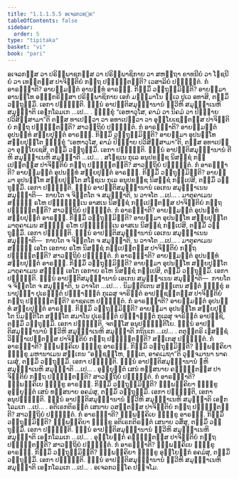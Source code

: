 ```yaml
---
title: "1.1.1.5.5 ອເຈລກວຄ຺ຄ"
tableOfContents: false
sidebar:
  order: 5
type: "tipitaka"
basket: "vi"
book: "pari"
---
```



<DynamicBreadcrumb />

<Division number="94" book="pari">

<Paragraph number="163" book="pari">
ອເຈລກສ຺ສ ວາ ປຣິພ຺ພາຊກສ຺ສ ວາ ປຣິພ຺ພາຊິກາຍ ວາ ສຫຕ຺ຖາ ຂາທນີຍໍ ວາ ໂຠຊນີຍໍ ວາ ເທນ຺ຕສ຺ສ ປາຈິຕ຺ຕິຍໍ ກຕ຺ຖ ປຎ຺ຎຕ຺ຕນ຺ຕິ? ເວສາລິຍໍ ປຎ຺ຎຕ຺ຕໍ. ກໍ ອາຣພ຺ຠາຕິ? ອາຍສ຺ມນ຺ຕໍ ອານນ຺ທໍ ອາຣພ຺ຠ. ກິສ຺ມິໍ ວຕ຺ຖຸສ຺ມິນ຺ຕິ? ອາຍສ຺ມາ ອານນ຺ໂທ ອຎ຺ຎຕຣິສ຺ສາ ປຣິພ຺ພາຊິກາຍ ເອກໍ ມຎ຺ຎມາໂນ ທ຺ເວ ປູເວ ອທາສິ, ຕສ຺ມິໍ ວຕ຺ຖຸສ຺ມິໍ. ເອກາ ປຎ຺ຎຕ຺ຕິ. ຉນ຺ນໍ ອາປຕ຺ຕິສມຸຏ຺ຐານານໍ ທ຺ວີຫິ ສມຸຏ຺ຐາເນຫິ ສມຸຏ຺ຐາຕິ ເອຬກໂລມເກ …ເປ… .
</Paragraph>

</Division>
<Division number="95" book="pari">

<Paragraph number="164" book="pari">
ຠິກ຺ຂຸໍ “ເອຫາວຸໂສ, ຄາມໍ ວາ ນິຄມໍ ວາ ປິຓ຺ຑາຍ ປວິສິສ຺ສາມາ”ຕິ ຕສ຺ສ ທາເປຕ຺ວາ ວາ ອທາເປຕ຺ວາ ວາ ອຸຍ຺ໂຍເຊນ຺ຕສ຺ສ ປາຈິຕ຺ຕິຍໍ ກຕ຺ຖ ປຎ຺ຎຕ຺ຕນ຺ຕິ? ສາວຕ຺ຖິຍໍ ປຎ຺ຎຕ຺ຕໍ. ກໍ ອາຣພ຺ຠາຕິ? ອາຍສ຺ມນ຺ຕໍ ອຸປນນ຺ທໍ ສກ຺ຍປຸຕ຺ຕໍ ອາຣພ຺ຠ. ກິສ຺ມິໍ ວຕ຺ຖຸສ຺ມິນ຺ຕິ? ອາຍສ຺ມາ ອຸປນນ຺ໂທ ສກ຺ຍປຸຕ຺ໂຕ ຠິກ຺ຂຸໍ “ເອຫາວຸໂສ, ຄາມໍ ປິຓ຺ຑາຍ ປວິສິສ຺ສາມາ”ຕິ, ຕສ຺ສ ອທາເປຕ຺ວາ ອຸຍ຺ໂຍເຊສິ, ຕສ຺ມິໍ ວຕ຺ຖຸສ຺ມິໍ. ເອກາ ປຎ຺ຎຕ຺ຕິ. ຉນ຺ນໍ ອາປຕ຺ຕິສມຸຏ຺ຐານານໍ ຕີຫິ ສມຸຏ຺ຐາເນຫິ ສມຸຏ຺ຐາຕິ …ເປ… .
</Paragraph>

</Division>
<Division number="96" book="pari">

<Paragraph number="165" book="pari">
ສໂຠຊເນ ກຸເລ ອນຸປຂຊ຺ຊ ນິສຊ຺ຊໍ ກປ຺ເປນ຺ຕສ຺ສ ປາຈິຕ຺ຕິຍໍ ກຕ຺ຖ ປຎ຺ຎຕ຺ຕນ຺ຕິ? ສາວຕ຺ຖິຍໍ ປຎ຺ຎຕ຺ຕໍ. ກໍ ອາຣພ຺ຠາຕິ? ອາຍສ຺ມນ຺ຕໍ ອຸປນນ຺ທໍ ສກ຺ຍປຸຕ຺ຕໍ ອາຣພ຺ຠ. ກິສ຺ມິໍ ວຕ຺ຖຸສ຺ມິນ຺ຕິ? ອາຍສ຺ມາ ອຸປນນ຺ໂທ ສກ຺ຍປຸຕ຺ໂຕ ສໂຠຊເນ ກຸເລ ອນຸປຂຊ຺ຊ ນິສຊ຺ຊໍ ກປ຺ເປສິ, ຕສ຺ມິໍ ວຕ຺ຖຸສ຺ມິໍ. ເອກາ ປຎ຺ຎຕ຺ຕິ. ຉນ຺ນໍ ອາປຕ຺ຕິສມຸຏ຺ຐານານໍ ເອເກນ ສມຸຏ຺ຐາເນນ ສມຸຏ຺ຐາຕິ—  ກາຍໂຕ ຈ ຈິຕ຺ຕໂຕ ຈ ສມຸຏ຺ຐາຕິ, ນ ວາຈໂຕ …ເປ… .
</Paragraph>

</Division>
<Division number="97" book="pari">

<Paragraph number="166" book="pari">
ມາຕຸຄາເມນ ສທ຺ຘິໍ ຣໂຫ ປຏິຈ຺ຉນ຺ເນ ອາສເນ ນິສຊ຺ຊໍ ກປ຺ເປນ຺ຕສ຺ສ ປາຈິຕ຺ຕິຍໍ ກຕ຺ຖ ປຎ຺ຎຕ຺ຕນ຺ຕິ? ສາວຕ຺ຖິຍໍ ປຎ຺ຎຕ຺ຕໍ. ກໍ ອາຣພ຺ຠາຕິ? ອາຍສ຺ມນ຺ຕໍ ອຸປນນ຺ທໍ ສກ຺ຍປຸຕ຺ຕໍ ອາຣພ຺ຠ. ກິສ຺ມິໍ ວຕ຺ຖຸສ຺ມິນ຺ຕິ? ອາຍສ຺ມາ ອຸປນນ຺ໂທ ສກ຺ຍປຸຕ຺ໂຕ ມາຕຸຄາເມນ ສທ຺ຘິໍ ຣໂຫ ປຏິຈ຺ຉນ຺ເນ ອາສເນ ນິສຊ຺ຊໍ ກປ຺ເປສິ, ຕສ຺ມິໍ ວຕ຺ຖຸສ຺ມິໍ. ເອກາ ປຎ຺ຎຕ຺ຕິ. ຉນ຺ນໍ ອາປຕ຺ຕິສມຸຏ຺ຐານານໍ ເອເກນ ສມຸຏ຺ຐາເນນ ສມຸຏ຺ຐາຕິ—  ກາຍໂຕ ຈ ຈິຕ຺ຕໂຕ ຈ ສມຸຏ຺ຐາຕິ, ນ ວາຈໂຕ …ເປ… .
</Paragraph>

</Division>
<Division number="98" book="pari">

<Paragraph number="167" book="pari">
ມາຕຸຄາເມນ ສທ຺ຘິໍ ເອໂກ ເອກາຍ ຣໂຫ ນິສຊ຺ຊໍ ກປ຺ເປນ຺ຕສ຺ສ ປາຈິຕ຺ຕິຍໍ ກຕ຺ຖ ປຎ຺ຎຕ຺ຕນ຺ຕິ? ສາວຕ຺ຖິຍໍ ປຎ຺ຎຕ຺ຕໍ. ກໍ ອາຣພ຺ຠາຕິ? ອາຍສ຺ມນ຺ຕໍ ອຸປນນ຺ທໍ ສກ຺ຍປຸຕ຺ຕໍ ອາຣພ຺ຠ. ກິສ຺ມິໍ ວຕ຺ຖຸສ຺ມິນ຺ຕິ? ອາຍສ຺ມາ ອຸປນນ຺ໂທ ສກ຺ຍປຸຕ຺ໂຕ ມາຕຸຄາເມນ ສທ຺ຘິໍ ເອໂກ ເອກາຍ ຣໂຫ ນິສຊ຺ຊໍ ກປ຺ເປສິ, ຕສ຺ມິໍ ວຕ຺ຖຸສ຺ມິໍ. ເອກາ ປຎ຺ຎຕ຺ຕິ. ຉນ຺ນໍ ອາປຕ຺ຕິສມຸຏ຺ຐານານໍ ເອເກນ ສມຸຏ຺ຐາເນນ ສມຸຏ຺ຐາຕິ—  ກາຍໂຕ ຈ ຈິຕ຺ຕໂຕ ຈ ສມຸຏ຺ຐາຕິ, ນ ວາຈໂຕ …ເປ… .
</Paragraph>

</Division>
<Division number="99" book="pari">

<Paragraph number="168" book="pari">
ນິມນ຺ຕິເຕນ ສຠຕ຺ເຕນ ສນ຺ຕໍ ຠິກ຺ຂຸໍ ອນາປຸຈ຺ຉາ ປຸເຣຠຕ຺ຕໍ ປຈ຺ຉາຠຕ຺ຕໍ ກຸເລສຸ ຈາຣິຕ຺ຕໍ ອາປຊ຺ຊນ຺ຕສ຺ສ ປາຈິຕ຺ຕິຍໍ ກຕ຺ຖ ປຎ຺ຎຕ຺ຕນ຺ຕິ? ຣາຊຄເຫ ປຎ຺ຎຕ຺ຕໍ. ກໍ ອາຣພ຺ຠາຕິ? ອາຍສ຺ມນ຺ຕໍ ອຸປນນ຺ທໍ ສກ຺ຍປຸຕ຺ຕໍ ອາຣພ຺ຠ. ກິສ຺ມິໍ ວຕ຺ຖຸສ຺ມິນ຺ຕິ? ອາຍສ຺ມາ ອຸປນນ຺ໂທ ສກ຺ຍປຸຕ຺ໂຕ ນິມນ຺ຕິໂຕ ສຠຕ຺ໂຕ ສມາໂນ ປຸເຣຠຕ຺ຕໍ ປຈ຺ຉາຠຕ຺ຕໍ ກຸເລສຸ ຈາຣິຕ຺ຕໍ ອາປຊ຺ຊິ, ຕສ຺ມິໍ ວຕ຺ຖຸສ຺ມິໍ. ເອກາ ປຎ຺ຎຕ຺ຕິ, ຈຕສ຺ໂສ ອນຸປຎ຺ຎຕ຺ຕິໂຍ. ຉນ຺ນໍ ອາປຕ຺ຕິສມຸຏ຺ຐານານໍ ທ຺ວີຫິ ສມຸຏ຺ຐາເນຫິ ສມຸຏ຺ຐາຕິ ກຖິນເກ …ເປ… .
</Paragraph>

</Division>
<Division number="100" book="pari">

<Paragraph number="169" book="pari">
ຕຕຸຕ຺ຕຣິ ເຠສຊ຺ຊໍ ວິຎ຺ຎາເປນ຺ຕສ຺ສ ປາຈິຕ຺ຕິຍໍ ກຕ຺ຖ ປຎ຺ຎຕ຺ຕນ຺ຕິ? ສກ຺ເກສຸ ປຎ຺ຎຕ຺ຕໍ. ກໍ ອາຣພ຺ຠາຕິ? ຉພ຺ພຄ຺ຄິເຍ ຠິກ຺ຂູ ອາຣພ຺ຠ. ກິສ຺ມິໍ ວຕ຺ຖຸສ຺ມິນ຺ຕິ? ຉພ຺ພຄ຺ຄິຍາ ຠິກ຺ຂູ ມຫານາເມນ ສກ຺ເກນ “ອຊ຺ຊຓ຺ໂຫ, ຠນ຺ເຕ, ອາຄເມຖາ”ຕິ ວຸຈ຺ຈມານາ ນາຄເມສຸໍ, ຕສ຺ມິໍ ວຕ຺ຖຸສ຺ມິໍ. ເອກາ ປຎ຺ຎຕ຺ຕິ. ຉນ຺ນໍ ອາປຕ຺ຕິສມຸຏ຺ຐານານໍ ຉຫິ ສມຸຏ຺ຐາເນຫິ ສມຸຏ຺ຐາຕິ …ເປ… .
</Paragraph>

</Division>
<Division number="101" book="pari">

<Paragraph number="170" book="pari">
ອຸຍ຺ຍຸຕ຺ຕໍ ເສນໍ ທສ຺ສນາຍ ຄຈ຺ຉນ຺ຕສ຺ສ ປາຈິຕ຺ຕິຍໍ ກຕ຺ຖ ປຎ຺ຎຕ຺ຕນ຺ຕິ? ສາວຕ຺ຖິຍໍ ປຎ຺ຎຕ຺ຕໍ. ກໍ ອາຣພ຺ຠາຕິ? ຉພ຺ພຄ຺ຄິເຍ ຠິກ຺ຂູ ອາຣພ຺ຠ. ກິສ຺ມິໍ ວຕ຺ຖຸສ຺ມິນ຺ຕິ? ຉພ຺ພຄ຺ຄິຍາ ຠິກ຺ຂູ ອຸຍ຺ຍຸຕ຺ຕໍ ເສນໍ ທສ຺ສນາຍ ອຄມໍສຸ, ຕສ຺ມິໍ ວຕ຺ຖຸສ຺ມິໍ. ເອກາ ປຎ຺ຎຕ຺ຕິ, ເອກາ ອນຸປຎ຺ຎຕ຺ຕິ. ຉນ຺ນໍ ອາປຕ຺ຕິສມຸຏ຺ຐານານໍ ທ຺ວີຫິ ສມຸຏ຺ຐາເນຫິ ສມຸຏ຺ຐາຕິ ເອຬກໂລມເກ …ເປ… .
</Paragraph>

</Division>
<Division number="102" book="pari">

<Paragraph number="171" book="pari">
ອຕິເຣກຕິຣຕ຺ຕໍ ເສນາຍ ວສນ຺ຕສ຺ສ ປາຈິຕ຺ຕິຍໍ ກຕ຺ຖ ປຎ຺ຎຕ຺ຕນ຺ຕິ? ສາວຕ຺ຖິຍໍ ປຎ຺ຎຕ຺ຕໍ. ກໍ ອາຣພ຺ຠາຕິ? ຉພ຺ພຄ຺ຄິເຍ ຠິກ຺ຂູ ອາຣພ຺ຠ. ກິສ຺ມິໍ ວຕ຺ຖຸສ຺ມິນ຺ຕິ? ຉພ຺ພຄ຺ຄິຍາ ຠິກ຺ຂູ ອຕິເຣກຕິຣຕ຺ຕໍ ເສນາຍ ວສິໍສຸ, ຕສ຺ມິໍ ວຕ຺ຖຸສ຺ມິໍ. ເອກາ ປຎ຺ຎຕ຺ຕິ. ຉນ຺ນໍ ອາປຕ຺ຕິສມຸຏ຺ຐານານໍ ທ຺ວີຫິ ສມຸຏ຺ຐາເນຫິ ສມຸຏ຺ຐາຕິ ເອຬກໂລມເກ …ເປ… .
</Paragraph>

</Division>
<Division number="103" book="pari">

<Paragraph number="172" book="pari">
ອຸຍ຺ໂຍຘິກໍ ຄຈ຺ຉນ຺ຕສ຺ສ ປາຈິຕ຺ຕິຍໍ ກຕ຺ຖ ປຎ຺ຎຕ຺ຕນ຺ຕິ? ສາວຕ຺ຖິຍໍ ປຎ຺ຎຕ຺ຕໍ. ກໍ ອາຣພ຺ຠາຕິ? ຉພ຺ພຄ຺ຄິເຍ ຠິກ຺ຂູ ອາຣພ຺ຠ. ກິສ຺ມິໍ ວຕ຺ຖຸສ຺ມິນ຺ຕິ? ຉພ຺ພຄ຺ຄິຍາ ຠິກ຺ຂູ ອຸຍ຺ໂຍຘິກໍ ອຄມໍສຸ, ຕສ຺ມິໍ ວຕ຺ຖຸສ຺ມິໍ. ເອກາ ປຎ຺ຎຕ຺ຕິ. ຉນ຺ນໍ ອາປຕ຺ຕິສມຸຏ຺ຐານານໍ ທ຺ວີຫິ ສມຸຏ຺ຐາເນຫິ ສມຸຏ຺ຐາຕິ ເອຬກໂລມເກ …ເປ… .

</Paragraph>
</Division>

<Paragraph number="173" type="center" book="pari">
ອເຈລກວຄ຺ໂຄ ປຎ຺ຈໂມ.
</Paragraph>